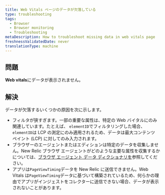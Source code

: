 ```yaml
---
title: Web Vitals ページのデータが欠落している
type: troubleshooting
tags:
  - Browser
  - Browser monitoring
  - Troubleshooting
metaDescription: How to troubleshoot missing data in web vitals page
freshnessValidatedDate: never
translationType: machine
---
```


## 問題

<DNT>**Web vitals**</DNT>にデータが表示されません。

## 解決

データが欠落するいくつかの原因を次に示します。

* フィルタが狭すぎます。一部の重要な属性は、特定の Web バイタルにのみ関連しています。たとえば、 `elementID`でフィルタリングした場合、 `elementID`は LCP の測定にのみ適用されるため、データは最大コンテンツ ペイント (LCP) に対してのみ入力されます。
* ブラウザーのエージェントまたはエディションは特定のデータを収集しません。New Relic ブラウザ エージェントがどのような主要な属性を収集するかについては、[ブラウザ エージェント データ ディクショナリを](/attribute-dictionary/?dataSource=Browser+agent)参照してください。
* アプリは`PageViewTiming`データを New Relic に送信できません。Web Vitals は`PageViewTiming`データに基づいて構築されているため、何らかの理由でアプリがインジェストをコレクターに送信できない場合、データが表示されないことがあります。
